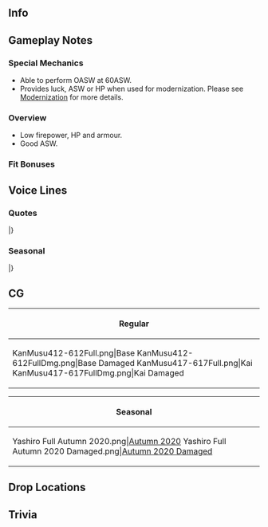 ==Info==
{{KanmusuInfo|ID=412-612}}
{{KanmusuInfo|ID=417-617}}

==Gameplay Notes==
===Special Mechanics===
* Able to perform OASW at 60ASW.
* Provides luck, ASW or HP when used for modernization. Please see [[Modernization]] for more details.

===Overview===
* Low firepower, HP and armour.
* Good ASW.

===Fit Bonuses===
{{:{{BASEPAGENAME}}/Equipment Bonuses}}
{{clear}}

==Voice Lines==
===Quotes===
{{ShipquoteHeader}}
{{ShipquoteKai
|scenario = Introduction
|origin =御蔵型海防艦、六番艦、屋代。参ります。どんなに困難な状況でも、屋代頑張り抜きます！みんなさんを守る、それが努めですから。
|translation =I'm the 6th ship of the Mikura-class coastal defense ships, Yashiro. Reporting for duty. No matter how difficult things get, I'll do my very best! It's my duty to protect everyone after all.
}}
{{ShipquoteKai
|scenario = Library
|origin =御蔵型海防艦、六番艦、屋代です。マル急計画で生まれました。苦しいヒ船団の護衛や対潜掃討、戦後は機雷掃海任務、そして引き渡し後は正安として、対馬とともに戦えました。屋代、覚えていてください。
|translation =I'm the 6th ship of the Mikura-class coastal defense ships, Yashiro. I was born under the Maru-kyuu Plan.<ref>Referring to the [https://en.wikipedia.org/wiki/Rapid_Naval_Armaments_Supplement_Programme Rapid Naval Armaments Supplement Programme] of 1941.</ref> I escorted the beleaguered Hi-convoys and did anti-submarine sweeps. After the war, I did minesweeping missions. After being handed over, I was renamed to "Zheng-An" and fought beside Tsushima.<ref>She was actually named Wei Tai (威臺) from 1947 to 1950. She was only renamed Zheng-An after that.</ref> Please remember my service.
}}
{{ShipquoteKai
|scenario = Secretary 1
|origin =参りましょう？
|translation =Shall we get going?
}}
{{ShipquoteKai
|scenario = Secretary 2
|origin =朝霜さん、無理はしないで、お願いします。私が援護を引き受けます。
|translation =Asashimo, please don't push yourself. I'll be here to back you up.<ref>During the Hi-87 Convoy, Yashiro came across [[Asashimo]] that had fallen behind the Ten-Go force due to engine troubles. Asashimo refused an offer for Yashiro to take her injured or a tow. The two ships then split and Asashimo succumbed to an air attack later that day.</ref>
}}
{{ShipquoteKai
|scenario = Secretary 3
|origin =戦いの状況は厳しいですね。でも、ここ、この航路を守なければ、私達の明日は……提督と皆さんとともに、できることをがんばります！
|translation =The state of the war is looking grim. But if I don't defend this place, this route, our future will be... I'll do what I can with Admiral and everyone else!
}}
{{ShipquoteKai
|scenario = Idle
|origin =提督、いろいろなことを思い出します。色々と経験しました。
|translation =Admiral, I've been remembering many things. All those things that I've experienced.
}}
{{ShipquoteKai
|scenario = Secretary Married
|origin =提督、お茶にしましょう？台湾のいいお茶があるんです。
|translation =Admiral, shall we have some tea? I have some good tea from Taiwan.
}}
{{ShipquoteKai
|scenario = Wedding
|origin =提督、私になにか御用が？…えぇ？これを、屋代に！？ありがとうございます！私、いつまでも大切にします。
|translation =Admiral, did you call for me? ...Eh? Is this for me!? Thank you very much! I'll treasure this forever.
}}
{{ShipquoteKai
|scenario = Looking At Scores
|origin =屋代、情報をお持ちします。えへぇ、こちらですね？
|translation =I'll get you the information. Ehe, this is what you wanted right?
}}
{{ShipquoteKai
|scenario = Joining A Fleet
|origin =第一海上護衛隊、海防艦屋代、出撃します！
|translation =1st Maritime Escort Division, coastal defense ship Yashiro, sortieing!
}}
{{ShipquoteKai|kai = true|scenario = Joining A Fleet
|origin =第百二戦隊、海防艦屋代、出撃します！
|translation =102nd Squadron, coastal defense ship Yashiro, sortieing!
}}
{{ShipquoteKai
|scenario = Equipment 1
|origin =この装備…大切に使います。
|translation =I'll put... this equipment to good use.
}}
{{ShipquoteKai
|scenario = Equipment 2
|origin =貴重な装備、屋代、大事にします。
|translation =I'll take good care of this valuable equipment.
}}
{{ShipquoteKai
|scenario = Equipment 3
|origin =ここまでは、無事です。
|translation =It's fine so far.
}}
{{ShipquoteKai
|scenario = Supply
|origin =貴重な補給、ありがとうございます。
|translation =Thank you very much for these valuable supplies.
}}
{{ShipquoteKai
|scenario = Docking Minor
|origin =修理、助かります。
|translation =Repairs will help.
}}
{{ShipquoteKai
|scenario = Docking Major
|origin =提督、ご迷惑をおかけして、すみません。
|translation =Admiral, sorry for all the trouble.
}}
{{ShipquoteKai
|scenario = Construction
|origin =新戦力です！頼もしいですね？
|translation =It's a new addition to our forces! Doesn't she look promising?
}}
{{ShipquoteKai
|scenario = Returning From Sortie
|origin =艦隊、無事帰還しました。ほっとします。
|translation =The fleet has returned safely. What a relief.
}}
{{ShipquoteKai
|scenario = Starting A Sortie
|origin =御蔵型海防艦、屋代、抜錨！みんなさん、続いてください！
|translation =Mikura-class coastal defense ship, Yashiro, weighing anchor! Everyone, please follow me!
}}
{{ShipquoteKai
|scenario = Battle Start
|origin =敵、ですか？やらせはしません。戦闘、用意！
|translation =Is it an enemy? I won't let them have their way. Battle stations!
}}
{{ShipquoteKai
|scenario = Attack
|origin =撃ってぇ！！
|translation =Fireee!!
}}
{{ShipquoteKai
|scenario = Air Battle/Daytime Spotting/Night Battle Attack
|origin =守ってみせます！
|translation =I'll protect you!
}}
{{ShipquoteKai
|scenario = Night Battle
|origin =夜は危険です。慎重に進みましょう。
|translation =The night is dangerous. Let's proceed with caution.
}}
{{ShipquoteKai
|scenario = MVP
|origin =海防艦屋代が、お役に立てましたか？良かった！苦しい戦局ですが、さっさやっていきましょう！
|translation =Was I able to be useful? Great! The war looks grim, but let's keep supporting each other!
}}
{{ShipquoteKai|kai = true|scenario = MVP
|origin =私がお役に立てましたか？良かった！苦しい戦局ですが、さっさやっていきましょう！
|translation =Was I able to be useful? Great! The war looks grim, but let's keep supporting each other!<ref>Just a difference in her introduction.</ref>
}}
{{ShipquoteKai
|scenario = Minor Damage 1
|origin =あああああぁ！！
|translation =Aaaaah!!
}}
{{ShipquoteKai
|scenario = Minor Damage 2
|origin =いたい！目が…前が見えないは…
|translation =Ow! My eyes... I can't see...<ref>During the Hi-87 Convoy, she suffered a direct hit to the bridge that killed most of her officers.</ref>
}}
{{ShipquoteKai
|scenario = Major Damage
|origin =いやああああ！！浸水！なんとか戻らないと。
|translation =Aaaaaaah!! I'm flooding. I need to make it back somehow.<ref>She struck a mine while departing Kaohsiung on 14 Sept 1944 that flooded her bow.</ref>
}}
{{ShipquoteKai
|scenario = Sunk
|origin =体が…沈んでいく……これが沈むということ…冷たくて、寂しくて…悲しい…みんなさん、ごめんなさい…
|translation =My body... is sinking... So this is what they mean by sinking... It's so cold and lonely... and sad... Everyone, I'm sorry...
}}
|}
<references/>
{{clear}}

===Seasonal===
{{SeasonalHeaderOld}}
{{SeasonalQuote
|scenario = [[Seasonal/Autumn_2020|Autumn 2020]]
|origin = 浴衣、どうでしょうか？そうですか。良かった。
|translation =	How does my yukata look? I see. That's great.
|audio = Yashiro_Autumn_2020_Secretary_1.mp3
|notes = 
}}
{{SeasonalQuote
|scenario = [[Seasonal/Christmas_2020|Christmas 2020]]
|origin = 台湾ではあんまりクリスマスって…でも、楽しそうです。
|translation =	We didn't really celebrate Christmas in Taiwan... But, it looks fun.
|audio = Yashiro_Christmas_2020_Secretary_1.mp3
|notes = 
}}
{{SeasonalQuote
|scenario = [[Seasonal/Setsubun_2021|Setsubun 2021]]
|origin = 節分は、択捉型と対抗戦ですか？あぁ、はい！がんばります。
|translation =	Setsubun is a wargame with the Etorofu-class? Ah, yes! I'll do my best.
|audio = Yashiro_Setsubun_2021_Secretary_1.mp3
|notes = 
}}
{{SeasonalQuote
|scenario = [[Seasonal/Valentine's_Day_2021|Valentine's Day 2021]]
|origin = 提督、こちらをどうぞ。少しビターです。どうですか？
|translation = Admiral, this is for you. It's a bit bitter. How is it?
|audio = Yashiro_Valentines_2021_Secretary_1.mp3
|notes = 
}}
{{SeasonalQuote
|scenario = [[Seasonal/White_Day_2021|White Day2021]]
|origin =提督、お返しを？ありがとうございます。いただきます。 
|translation =	Admiral, is this for me? Thank you very much. I accept. 
|audio = Yashiro_White_Day_2021_Secretary_1.mp3
|notes =
}}
{{SeasonalQuote
|scenario = [[Seasonal/Eighth_Anniversary|8th Anniversary]]
|origin = 八周年、おめでとうございます。嬉しい。
|translation =	Congratulations on the 8th Anniversary. It makes me happy.
|audio = Yashiro_8th Anniversary_Secretary_1.mp3
|notes = 
}}
{{SeasonalQuote
|scenario = [[Seasonal/Rainy_Season_2021|Rainy Season 2021]]
|origin = てるてる坊主、台湾にもあるんです。ほら、できました。 
|translation =	They had teruteru bouzu in Taiwan too. Look, it's done. 
|audio = Yashiro_Rainy Season 2021_Secretary_1.mp3
|notes = 
}}
|}<references/>

{{clear}}

==CG==
{| class="mw-collapsible mw-collapsed wikitable" style="width: 100%;"
!Regular
|-
|<gallery>
KanMusu412-612Full.png|Base
KanMusu412-612FullDmg.png|Base Damaged
KanMusu417-617Full.png|Kai
KanMusu417-617FullDmg.png|Kai Damaged
</gallery>
|}

{| class="mw-collapsible mw-collapsed wikitable" style="width: 100%;"
!Seasonal
|-
|<gallery>
Yashiro Full Autumn 2020.png|[[Seasonal/Autumn_2020|Autumn 2020]]
Yashiro Full Autumn 2020 Damaged.png|[[Seasonal/Autumn_2020|Autumn 2020 Damaged]]
</gallery>
|}

==Drop Locations==

==Trivia==

{{Shiplist}}